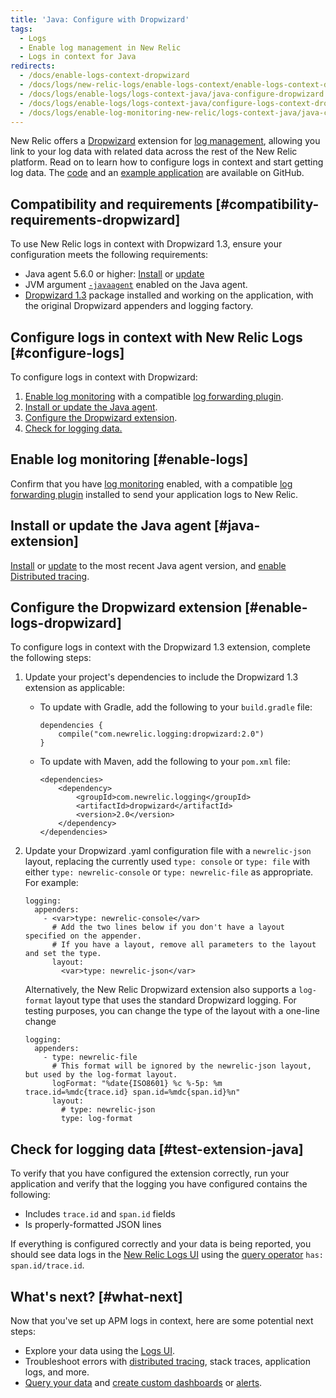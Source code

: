 ```yaml
---
title: 'Java: Configure with Dropwizard'
tags:
  - Logs
  - Enable log management in New Relic
  - Logs in context for Java
redirects:
  - /docs/enable-logs-context-dropwizard
  - /docs/logs/new-relic-logs/enable-logs-context/enable-logs-context-dropwizard
  - /docs/logs/enable-logs/logs-context-java/java-configure-dropwizard
  - /docs/logs/enable-logs/logs-context-java/configure-logs-context-dropwizard
  - /docs/logs/enable-log-monitoring-new-relic/logs-context-java/java-configure-dropwizard
---
```


New Relic offers a [Dropwizard](https://dropwizard.readthedocs.io/en/release-1.3.x/manual/core.html#logging) extension for [log management](https://docs.newrelic.com/docs/introduction-new-relic-logs), allowing you link to your log data with related data across the rest of the New Relic platform. Read on to learn how to configure logs in context and start getting log data. The [code](https://github.com/newrelic/java-log-extensions/tree/main/dropwizard) and an [example application](https://github.com/newrelic/java-log-extensions/tree/main/examples/dropwizard-app) are available on GitHub.

## Compatibility and requirements [#compatibility-requirements-dropwizard]

To use New Relic logs in context with Dropwizard 1.3, ensure your configuration meets the following requirements:

* Java agent 5.6.0 or higher: [Install](/docs/agents/java-agent/installation/install-java-agent) or [update](/docs/agents/java-agent/installation/update-java-agent)
* JVM argument [`-javaagent`](/docs/agents/java-agent/installation/include-java-agent-jvm-argument) enabled on the Java agent.
* [Dropwizard 1.3](https://dropwizard.readthedocs.io/en/release-1.3.x/manual/core.html#logging) package installed and working on the application, with the original Dropwizard appenders and logging factory.

## Configure logs in context with New Relic Logs [#configure-logs]

To configure logs in context with Dropwizard:

1. [Enable log monitoring](https://docs.newrelic.com/docs/introduction-new-relic-logs) with a compatible [log forwarding plugin](https://docs.newrelic.com/docs/logs/enable-logs/enable-logs/enable-new-relic-logs#enable-logs).
2. [Install or update the Java agent](#java-extension).
3. [Configure the Dropwizard extension](#enable-logs-dropwizard).
4. [Check for logging data.](#test-extension-java)

## Enable log monitoring [#enable-logs]

Confirm that you have [log monitoring](/docs/introduction-new-relic-logs) enabled, with a compatible [log forwarding plugin](/docs/logs/enable-logs/enable-logs/enable-new-relic-logs#enable-logs) installed to send your application logs to New Relic.

## Install or update the Java agent [#java-extension]

[Install](/docs/agents/java-agent/installation/install-java-agent) or [update](/docs/agents/java-agent/installation/update-java-agent) to the most recent Java agent version, and [enable Distributed tracing](/docs/understand-dependencies/distributed-tracing/enable-configure/enable-distributed-tracing).

## Configure the Dropwizard extension [#enable-logs-dropwizard]

To configure logs in context with the Dropwizard 1.3 extension, complete the following steps:

1. Update your project's dependencies to include the Dropwizard 1.3 extension as applicable:

   * To update with Gradle, add the following to your `build.gradle` file:

     ```
     dependencies {
         compile("com.newrelic.logging:dropwizard:2.0")
     }
     ```
   * To update with Maven, add the following to your `pom.xml` file:

     ```
     <dependencies>
         <dependency>
             <groupId>com.newrelic.logging</groupId>
             <artifactId>dropwizard</artifactId>
             <version>2.0</version>
         </dependency>
     </dependencies>
     ```
2. Update your Dropwizard .yaml configuration file with a `newrelic-json` layout, replacing the currently used `type: console` or `type: file` with either `type: newrelic-console` or `type: newrelic-file` as appropriate. For example:

   ```
   logging:
     appenders:
       - <var>type: newrelic-console</var>
         # Add the two lines below if you don't have a layout specified on the appender.
         # If you have a layout, remove all parameters to the layout and set the type.
         layout: 
           <var>type: newrelic-json</var>
   ```

   Alternatively, the New Relic Dropwizard extension also supports a `log-format` layout type that uses the standard Dropwizard logging. For testing purposes, you can change the type of the layout with a one-line change

   ```
   logging:
     appenders:
       - type: newrelic-file
         # This format will be ignored by the newrelic-json layout, but used by the log-format layout.
         logFormat: "%date{ISO8601} %c %-5p: %m trace.id=%mdc{trace.id} span.id=%mdc{span.id}%n"
         layout: 
           # type: newrelic-json
           type: log-format
   ```

## Check for logging data [#test-extension-java]

To verify that you have configured the extension correctly, run your application and verify that the logging you have configured contains the following:

* Includes `trace.id` and `span.id` fields
* Is properly-formatted JSON lines

If everything is configured correctly and your data is being reported, you should see data logs in the [New Relic Logs UI](https://one.newrelic.com/launcher/logger.log-launcher) using the [query operator](/docs/new-relic-logs-query-syntax) `has: span.id/trace.id`.

## What's next? [#what-next]

Now that you've set up APM logs in context, here are some potential next steps:

* Explore your data using the [Logs UI](/docs/explore-your-data-new-relic-logs-ui).
* Troubleshoot errors with [distributed tracing](/docs/understand-dependencies/distributed-tracing/get-started/introduction-distributed-tracing), stack traces, application logs, and more.
* [Query your data](/docs/using-new-relic/data/understand-data/query-new-relic-data) and [create custom dashboards](/docs/dashboards/new-relic-one-dashboards/get-started/introduction-new-relic-one-dashboards) or [alerts](/docs/alerts/new-relic-alerts/configuring-alert-policies/create-edit-or-find-alert-policy).
